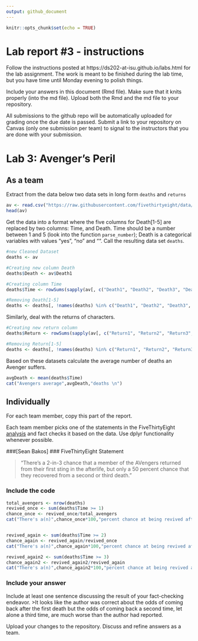 ```yaml
---
output: github_document
---
```


<!-- README.md is generated from README.Rmd. Please edit the README.Rmd file -->


```r
knitr::opts_chunk$set(echo = TRUE)
```

# Lab report #3 - instructions

Follow the instructions posted at https://ds202-at-isu.github.io/labs.html for the lab assignment. The work is meant to be finished during the lab time, but you have time until Monday evening to polish things.

Include your answers in this document (Rmd file). Make sure that it knits properly (into the md file). Upload both the Rmd and the md file to your repository.  

All submissions to the github repo will be automatically uploaded for grading once the due date is passed.
Submit a link to your repository on Canvas (only one submission per team) to signal to the instructors that you are done with your submission.

# Lab 3: Avenger's Peril

## As a team

Extract from the data below two data sets in long form `deaths` and `returns`

```r
av <- read.csv("https://raw.githubusercontent.com/fivethirtyeight/data/master/avengers/avengers.csv", stringsAsFactors = FALSE)
head(av)
```

Get the data into a format where the five columns for Death[1-5] are replaced by two columns: Time, and Death. Time should be a number between 1 and 5 (look into the function `parse_number`); Death is a categorical variables with values "yes", "no" and "". Call the resulting data set `deaths`. 
```r
#new Cleaned Dataset
deaths <- av

#Creating new column Death
deaths$Death <- av$Death1

#Creating column Time
deaths$Time <- rowSums(sapply(av[, c("Death1", "Death2", "Death3", "Death4", "Death5")], function(x) x == "YES"))

#Removing Death[1-5]
deaths <- deaths[, !names(deaths) %in% c("Death1", "Death2", "Death3", "Death4", "Death5")]
```

Similarly, deal with the returns of characters.
```r
#Creating new return column
deaths$Return <- rowSums(sapply(av[, c("Return1", "Return2", "Return3", "Return4", "Return5")], function(x) x == "YES"))

#Removing Return[1-5]
deaths <- deaths[, !names(deaths) %in% c("Return1", "Return2", "Return3", "Return4", "Return5")]

```

Based on these datasets calculate the average number of deaths an Avenger suffers. 

```r
avgDeath <- mean(deaths$Time)
cat("Avengers average",avgDeath,"deaths \n")
```

## Individually

For each team member, copy this part of the report. 

Each team member picks one of the statements in the FiveThirtyEight [analysis](https://fivethirtyeight.com/features/avengers-death-comics-age-of-ultron/) and fact checks it based on the data. Use dplyr functionality whenever possible.


###[Sean Bakos]
### FiveThirtyEight Statement

> "There's a 2-in-3 chance that a member of the AVengers returned from their first sting in the afterlife, but only a 50 percent chance that they recovered from a second or third death."

### Include the code

```r
total_avengers <- nrow(deaths)
revived_once <- sum(deaths$Time >= 1)
chance_once <- revived_once/total_avengers
cat("There's a(n)",chance_once*100,"percent chance at being revived after an avenger's first death")


revived_again <- sum(deaths$Time >= 2)
chance_again <- revived_again/revived_once
cat("There's a(n)",chance_again*100,"percent chance at being revived after an avenger's second death, given they've died once")

revived_again2 <- sum(deaths$Time >= 3)
chance_again2 <- revived_again2/revived_again
cat("There's a(n)",chance_again2*100,"percent chance at being revived after an avenger's third death, given they've died twice")
```

### Include your answer

Include at least one sentence discussing the result of your fact-checking endeavor.
>It looks like the author was correct about the odds of coming back after the first death but the odds of coming back a second time, let alone a third time, are much worse than the author had reported.

Upload your changes to the repository. Discuss and refine answers as a team.
